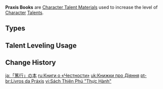 {{Terminology Infobox
|image        = <gallery>
Item Teachings of Praxis.png|Teachings
Item Guide to Praxis.png|Guide
Item Philosophies of Praxis.png|Philosophies
</gallery>
|type         = Item Groups
|type2        = Character Talent Materials
|type3        = Talent Books
|type4        = Talent Book Groups
|day1         = Wednesday
|day2         = Saturday
|day3         = Sunday
|source1      = Steeple of Ignorance
}}
'''Praxis Books''' are [[Character Talent Material]]s used to increase the level of [[Character]] [[Talents]].

==Types==
{{Material Quality
|2=Teachings of Praxis
|3=Guide to Praxis
|4=Philosophies of Praxis
}}

==Talent Leveling Usage==
{{Talent Leveling Usage|item=Teachings of Praxis|item2=Guide to Praxis|item3=Philosophies of Praxis|or=yes}}

==Change History==
{{Change History|3.0}}
[[Category:Praxis Books| ]]

[[ja:「篤行」の本]]
[[ru:Книги о «Честности»]]
[[uk:Книжки про Діяння]]
[[pt-br:Livros da Práxis]]
[[vi:Sách Thiên Phú "Thực Hành"]]